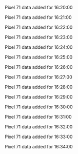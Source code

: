 Pixel 71 data added for 16:20:00

Pixel 71 data added for 16:21:00

Pixel 71 data added for 16:22:00

Pixel 71 data added for 16:23:00

Pixel 71 data added for 16:24:00

Pixel 71 data added for 16:25:00

Pixel 71 data added for 16:26:00

Pixel 71 data added for 16:27:00

Pixel 71 data added for 16:28:00

Pixel 71 data added for 16:29:00

Pixel 71 data added for 16:30:00

Pixel 71 data added for 16:31:00

Pixel 71 data added for 16:32:00

Pixel 71 data added for 16:33:00

Pixel 71 data added for 16:34:00

